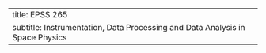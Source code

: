 ---
title: EPSS 265
subtitle: Instrumentation, Data Processing and Data Analysis in Space Physics
---